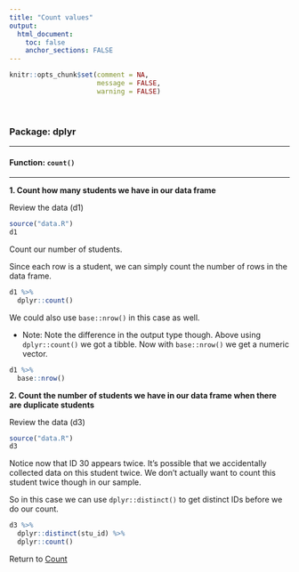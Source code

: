 ```yaml
---
title: "Count values"
output: 
  html_document:
    toc: false
    anchor_sections: FALSE
---
```


```r
knitr::opts_chunk$set(comment = NA,
                      message = FALSE,
                      warning = FALSE)
```

<br>

### Package: dplyr

---

#### Function: `count()`

---

**1\. Count how many students we have in our data frame**

Review the data (d1)

```r

source("data.R")
d1

```

Count our number of students.

Since each row is a student, we can simply count the number of rows in the data frame.

```r

d1 %>%
  dplyr::count()

```

We could also use `base::nrow()` in this case as well.

* Note: Note the difference in the output type though. Above using `dplyr::count()` we got a tibble. Now with `base::nrow()` we get a numeric vector.

```r

d1 %>%
  base::nrow()

```


**2\. Count the number of students we have in our data frame when there are duplicate students**

Review the data (d3)

```r

source("data.R")
d3

```

Notice now that ID 30 appears twice. It's possible that we accidentally collected data on this student twice. We don't actually want to count this student twice though in our sample.

So in this case we can use `dplyr::distinct()` to get distinct IDs before we do our count.


```r

d3 %>%
  dplyr::distinct(stu_id) %>%
  dplyr::count()

```


Return to [Count](https://github.com/Cghlewis/data-wrangling-functions/wiki/Count)
